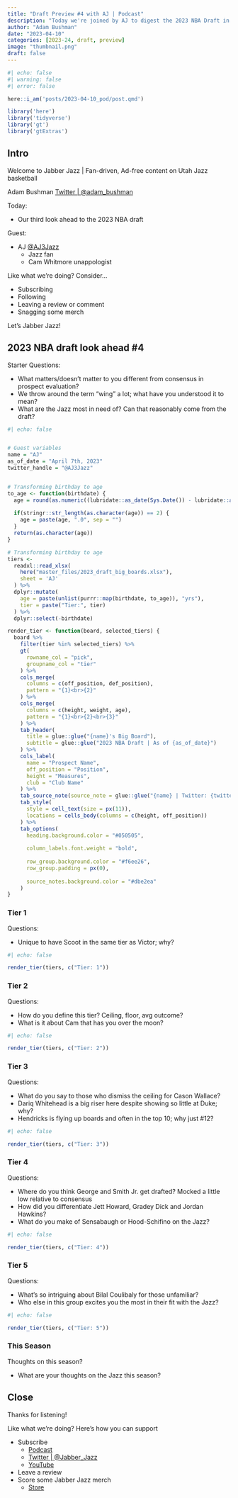 ```yaml
---
title: "Draft Preview #4 with AJ | Podcast"
description: "Today we're joined by AJ to digest the 2023 NBA Draft in the wake of March Madness. We review his big board and muse about what the Jazz need in the context of current and future players."
author: "Adam Bushman"
date: "2023-04-10"
categories: [2023-24, draft, preview]
image: "thumbnail.png"
draft: false
---
```


```r
#| echo: false
#| warning: false
#| error: false

here::i_am('posts/2023-04-10_pod/post.qmd')

library('here')
library('tidyverse')
library('gt')
library('gtExtras')

```


## Intro

Welcome to Jabber Jazz | Fan-driven, Ad-free content on Utah Jazz basketball

Adam Bushman [Twitter | @adam_bushman](https://www.twitter.com/adam_bushman)

Today:

*   Our third look ahead to the 2023 NBA draft

Guest:

*   AJ [@AJ3Jazz](https://twitter.com/AJ3Jazz)
    -   Jazz fan
    -   Cam Whitmore unappologist 


Like what we're doing? Consider...

*   Subscribing
*   Following
*   Leaving a review or comment
*   Snagging some merch

Let's Jabber Jazz!


## 2023 NBA draft look ahead \#4

Starter Questions:

*   What matters/doesn't matter to you different from consensus in prospect evaluation?
*   We throw around the term "wing" a lot; what have you understood it to mean?
*   What are the Jazz most in need of? Can that reasonably come from the draft?


```r
#| echo: false


# Guest variables
name = "AJ"
as_of_date = "April 7th, 2023"
twitter_handle = "@AJ3Jazz"


# Transforming birthday to age
to_age <- function(birthdate) {
  age = round(as.numeric((lubridate::as_date(Sys.Date()) - lubridate::as_date(birthdate)) / 365.25), 1)
  
  if(stringr::str_length(as.character(age)) == 2) {
    age = paste(age, ".0", sep = "")
  }
  return(as.character(age))
}

# Transforming birthday to age
tiers <- 
  readxl::read_xlsx(
    here("master_files/2023_draft_big_boards.xlsx"), 
    sheet = 'AJ'
  ) %>%
  dplyr::mutate(
    age = paste(unlist(purrr::map(birthdate, to_age)), "yrs"), 
    tier = paste("Tier:", tier)
  ) %>% 
  dplyr::select(-birthdate)

render_tier <- function(board, selected_tiers) {
  board %>%
    filter(tier %in% selected_tiers) %>%
    gt(
      rowname_col = "pick", 
      groupname_col = "tier"
    ) %>%
    cols_merge(
      columns = c(off_position, def_position), 
      pattern = "{1}<br>{2}"
    ) %>%
    cols_merge(
      columns = c(height, weight, age), 
      pattern = "{1}<br>{2}<br>{3}"
    ) %>%
    tab_header(
      title = glue::glue("{name}'s Big Board"), 
      subtitle = glue::glue("2023 NBA Draft | As of {as_of_date}")
    ) %>%
    cols_label(
      name = "Prospect Name", 
      off_position = "Position", 
      height = "Measures", 
      club = "Club Name"
    ) %>%
    tab_source_note(source_note = glue::glue("{name} | Twitter: {twitter_handle}")) %>%
    tab_style(
      style = cell_text(size = px(11)), 
      locations = cells_body(columns = c(height, off_position))
    ) %>%
    tab_options(
      heading.background.color = "#050505", 
      
      column_labels.font.weight = "bold", 
      
      row_group.background.color = "#f6ee26", 
      row_group.padding = px(0), 
      
      source_notes.background.color = "#dbe2ea"
    )
}

```

### Tier 1

Questions:

*   Unique to have Scoot in the same tier as Victor; why?


```r
#| echo: false

render_tier(tiers, c("Tier: 1"))

```

### Tier 2

Questions:

*   How do you define this tier? Ceiling, floor, avg outcome?
*   What is it about Cam that has you over the moon?


```r
#| echo: false

render_tier(tiers, c("Tier: 2"))

```



### Tier 3

Questions:

*   What do you say to those who dismiss the ceiling for Cason Wallace?
*   Dariq Whitehead is a big riser here despite showing so little at Duke; why?
*   Hendricks is flying up boards and often in the top 10; why just #12?

```r
#| echo: false

render_tier(tiers, c("Tier: 3"))

```


### Tier 4

Questions:

*   Where do you think George and Smith Jr. get drafted? Mocked a little low relative to consensus
*   How did you differentiate Jett Howard, Gradey Dick and Jordan Hawkins?
*   What do you make of Sensabaugh or Hood-Schifino on the Jazz?

```r
#| echo: false

render_tier(tiers, c("Tier: 4"))

```

### Tier 5

Questions:

*   What's so intriguing about Bilal Coulibaly for those unfamiliar?
*   Who else in this group excites you the most in their fit with the Jazz?

```r
#| echo: false

render_tier(tiers, c("Tier: 5"))

```


### This Season

Thoughts on this season?

*   What are your thoughts on the Jazz this season?


## Close

Thanks for listening!

Like what we're doing? Here's how you can support

*   Subscribe
    -   [Podcast](https://linktr.ee/jabberjazz)
    -   [Twitter | @Jabber_Jazz](https://twitter.com/Jabber_Jazz)
    -   [YouTube](https://www.youtube.com/jabberjazz)
*   Leave a review
*   Score some Jabber Jazz merch
    -   [Store](https://jabber-jazz.myspreadshop.com/)
